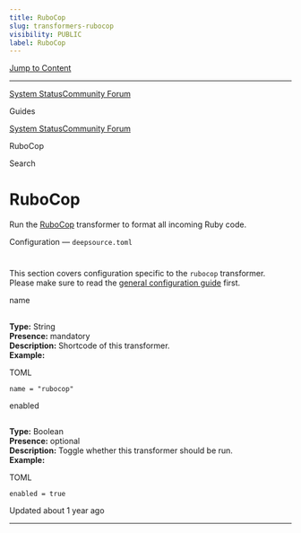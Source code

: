 ```yaml
---
title: RuboCop
slug: transformers-rubocop
visibility: PUBLIC
label: RuboCop
---
```

[Jump to Content](#content)

* * *

[System Status](https://deepsourcestatus.com/)[Community Forum](https://discuss.deepsource.com/)

Guides

[System Status](https://deepsourcestatus.com/)[Community Forum](https://discuss.deepsource.com/)

RuboCop

Search

RuboCop
=======

Run the [RuboCop](https://github.com/rubocop/rubocop) transformer to format all incoming Ruby code.

Configuration — `deepsource.toml`

[](#configuration--deepsourcetoml)
=======================================================================

This section covers configuration specific to the `rubocop` transformer. Please make sure to read the [general configuration guide](https://deepsource-docs.readme.io/docs/configuration) first.

name

[](#name)
-----------------

**Type:** String  
**Presence:** mandatory  
**Description:** Shortcode of this transformer.  
**Example:**

TOML

`name = "rubocop"`

enabled

[](#enabled)
-----------------------

**Type:** Boolean  
**Presence:** optional  
**Description:** Toggle whether this transformer should be run.  
**Example:**

TOML

`enabled = true`

Updated about 1 year ago

* * *
